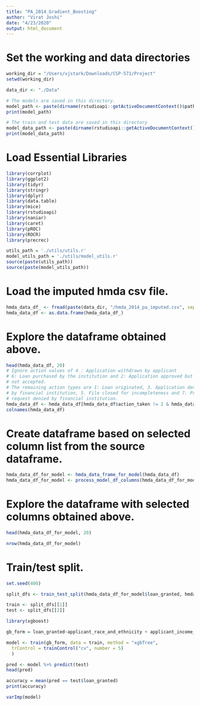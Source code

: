 ```yaml
---
title: "PA_2014_Gradient_Boosting"
author: "Virat Joshi"
date: "4/23/2020"
output: html_document
---
```


# Set the working and data directories
```r
working_dir = "/Users/vjstark/Downloads/CSP-571/Project"
setwd(working_dir)

data_dir <- "./Data"
```

```r
# The models are saved in this directory.
model_path <- paste(dirname(rstudioapi::getActiveDocumentContext()$path), "models", sep = "/")
print(model_path)

# The train and test data are saved in this directory
model_data_path <- paste(dirname(rstudioapi::getActiveDocumentContext()$path), "data", sep = "/")
print(model_data_path)

```


# Load Essential Libraries
```r
library(corrplot)
library(ggplot2)
library(tidyr)
library(stringr)
library(dplyr)
library(data.table)
library(mice)
library(rstudioapi)    
library(naniar)
library(caret)
library(pROC)
library(ROCR)
library(precrec)

utils_path = './utils/utils.r'
model_utils_path = './utils/model_utils.r'
source(paste(utils_path))
source(paste(model_utils_path))
```


# Load the imputed hmda csv file.
```r
hmda_data_df_ <- fread(paste(data_dir, "/hmda_2014_pa_imputed.csv", sep=""))
hmda_data_df <- as.data.frame(hmda_data_df_)
```

# Explore the dataframe obtained above.
```r
head(hmda_data_df, 20)
# Ignore action values of 4 : Application withdrawn by applicant
# 6: Loan purchased by the institution and 2: Application approved but
# not accepted. 
# The remaining action types are 1: Loan originated, 3. Application denied
# by financial institution, 5. File closed for incompleteness and 7. Preapproval
# request denied by financial institution.
hmda_data_df <- hmda_data_df[hmda_data_df$action_taken != 2 & hmda_data_df$action_taken != 4 & hmda_data_df$action_taken != 6, ]
colnames(hmda_data_df)
```



# Create dataframe based on selected column list from the source dataframe.
```r
hmda_data_df_for_model <- hmda_data_frame_for_model(hmda_data_df)
hmda_data_df_for_model <- process_model_df_columns(hmda_data_df_for_model)

```


# Explore the dataframe with selected columns obtained above.

```r
head(hmda_data_df_for_model, 20)

nrow(hmda_data_df_for_model)

```

# Train/test split.
```r
set.seed(400)

split_dfs <- train_test_split(hmda_data_df_for_model$loan_granted, hmda_data_df_for_model)

train <- split_dfs[[1]]
test <- split_dfs[[2]]
```


```r
library(xgboost)

gb_form = loan_granted~applicant_race_and_ethnicity + applicant_income_000s + loan_amount_000s + preapproval + co_applicant_present + minority_population + loan_purpose + tract_to_msamd_income + applicant_sex + property_type + owner_occupancy + agency_code + rate_spread + respondent_id

model <- train(gb_form, data = train, method = "xgbTree",
  trControl = trainControl("cv", number = 5)
  )
```

```r
pred <- model %>% predict(test)
head(pred)
```

```r
accuracy = mean(pred == test$loan_granted)
print(accuracy)
```

```r
varImp(model)
```

```r

```

```r

```















